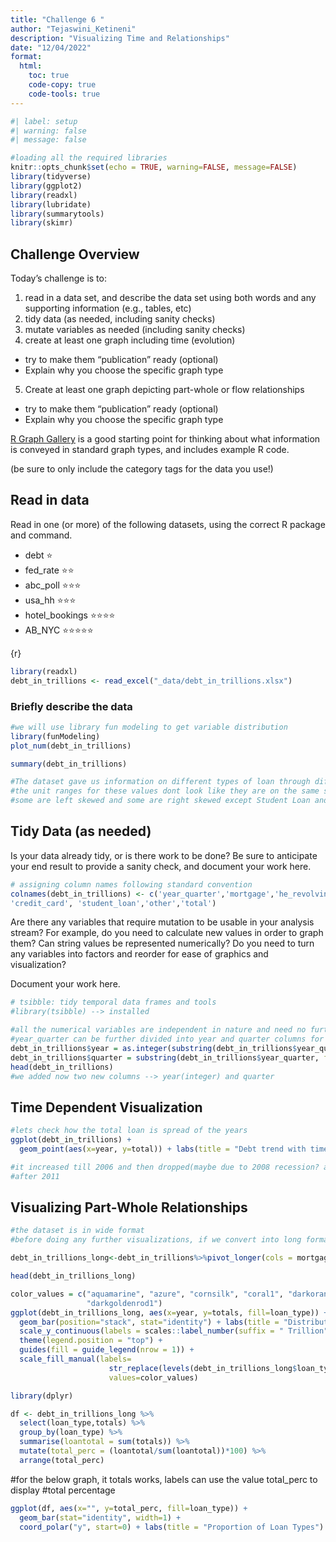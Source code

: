 ```yaml
---
title: "Challenge 6 "
author: "Tejaswini_Ketineni"
description: "Visualizing Time and Relationships"
date: "12/04/2022"
format:
  html:
    toc: true
    code-copy: true
    code-tools: true
---
```



```r
#| label: setup
#| warning: false
#| message: false
```

```r
#loading all the required libraries
knitr::opts_chunk$set(echo = TRUE, warning=FALSE, message=FALSE)
library(tidyverse)
library(ggplot2)
library(readxl)
library(lubridate)
library(summarytools)
library(skimr)
```


## Challenge Overview

Today's challenge is to:

1)  read in a data set, and describe the data set using both words and any supporting information (e.g., tables, etc)
2)  tidy data (as needed, including sanity checks)
3)  mutate variables as needed (including sanity checks)
4)  create at least one graph including time (evolution)
   - try to make them "publication" ready (optional)
   - Explain why you choose the specific graph type
5)  Create at least one graph depicting part-whole or flow relationships
   - try to make them "publication" ready (optional)
   - Explain why you choose the specific graph type

[R Graph Gallery](https://r-graph-gallery.com/) is a good starting point for thinking about what information is conveyed in standard graph types, and includes example R code.

(be sure to only include the category tags for the data you use!)

## Read in data

Read in one (or more) of the following datasets, using the correct R package and command.

  - debt  ⭐
  - fed_rate ⭐⭐
  - abc_poll ⭐⭐⭐
  - usa_hh ⭐⭐⭐
  - hotel_bookings ⭐⭐⭐⭐
  - AB_NYC ⭐⭐⭐⭐⭐

  

{r}
```r
library(readxl)
debt_in_trillions <- read_excel("_data/debt_in_trillions.xlsx")
```


### Briefly describe the data
```r
#we will use library fun modeling to get variable distribution
library(funModeling)
plot_num(debt_in_trillions)

```


```r
summary(debt_in_trillions)  
```
```r
#The dataset gave us information on different types of loan through different years (2003-2021) and quarters. There are 74 rows and 8 columns, of which 1 is character type(which is Year and Quarter) and rest of the 7 are numeric. There aren’t any missing values in the columns.
#the unit ranges for these values dont look like they are on the same scale
#some are left skewed and some are right skewed except Student Loan and HE Revolving

```


## Tidy Data (as needed)

Is your data already tidy, or is there work to be done? Be sure to anticipate your end result to provide a sanity check, and document your work here.
```r
# assigning column names following standard convention
colnames(debt_in_trillions) <- c('year_quarter','mortgage','he_revolving','auto_loan',
'credit_card', 'student_loan','other','total')
```


Are there any variables that require mutation to be usable in your analysis stream? For example, do you need to calculate new values in order to graph them? Can string values be represented numerically? Do you need to turn any variables into factors and reorder for ease of graphics and visualization?

Document your work here.

```r
# tsibble: tidy temporal data frames and tools
#library(tsibble) --> installed
```

```r
#all the numerical variables are independent in nature and need no further manipulation
#year_quarter can be further divided into year and quarter columns for ease of visualizations
debt_in_trillions$year = as.integer(substring(debt_in_trillions$year_quarter, first=1, last=2))
debt_in_trillions$quarter = substring(debt_in_trillions$year_quarter, first=4, last=5)
head(debt_in_trillions)
#we added now two new columns --> year(integer) and quarter 
```

## Time Dependent Visualization
```r
#lets check how the total loan is spread of the years
ggplot(debt_in_trillions) +
  geom_point(aes(x=year, y=total)) + labs(title = "Debt trend with time", x = "Time", y = "Total Debt") + theme_minimal()

#it increased till 2006 and then dropped(maybe due to 2008 recession? and then increased
#after 2011

```

## Visualizing Part-Whole Relationships


```r
#the dataset is in wide format
#before doing any further visualizations, if we convert into long format, it will be easier

debt_in_trillions_long<-debt_in_trillions%>%pivot_longer(cols = mortgage:other, names_to = "loan_type", values_to = "totals")%>%select(-total)%>%mutate(loan_type = as.factor(loan_type))

```

```r
head(debt_in_trillions_long)
```

```r

color_values = c("aquamarine", "azure", "cornsilk", "coral1", "darkorange", 
                 "darkgoldenrod1")
ggplot(debt_in_trillions_long, aes(x=year, y=totals, fill=loan_type)) +
  geom_bar(position="stack", stat="identity") + labs(title = "Distribution of Loan Types")+
  scale_y_continuous(labels = scales::label_number(suffix = " Trillion"))+
  theme(legend.position = "top") +
  guides(fill = guide_legend(nrow = 1)) +
  scale_fill_manual(labels=
                      str_replace(levels(debt_in_trillions_long$loan_type), " ", "\n"),
                      values=color_values)

```

```r
library(dplyr)

df <- debt_in_trillions_long %>%
  select(loan_type,totals) %>%
  group_by(loan_type) %>%
  summarise(loantotal = sum(totals)) %>%
  mutate(total_perc = (loantotal/sum(loantotal))*100) %>% 
  arrange(total_perc)
```

#for the below graph, it totals works, labels can use the value total_perc to display
#total percentage
```r
ggplot(df, aes(x="", y=total_perc, fill=loan_type)) +
  geom_bar(stat="identity", width=1) +
  coord_polar("y", start=0) + labs(title = "Proportion of Loan Types") + theme_void() + scale_fill_brewer(palette="PiYG") + geom_text(aes(x = 1.6, label = paste0(round(total_perc), "%")), position = position_stack(vjust = 0.5))
```
